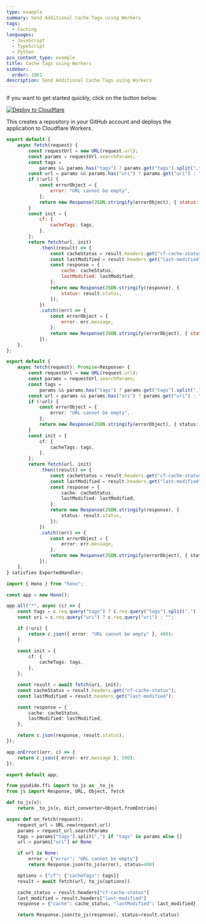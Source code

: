 ```yaml
---
type: example
summary: Send Additional Cache Tags using Workers
tags:
  - Caching
languages:
  - JavaScript
  - TypeScript
  - Python
pcx_content_type: example
title: Cache Tags using Workers
sidebar:
  order: 1001
description: Send Additional Cache Tags using Workers
---
```


If you want to get started quickly, click on the button below.

[![Deploy to Cloudflare](https://deploy.workers.cloudflare.com/button)](https://deploy.workers.cloudflare.com/?url=https://github.com/cloudflare/docs-examples/tree/main/workers/cache-tags)

This creates a repository in your GitHub account and deploys the application to Cloudflare Workers.


<Tabs syncKey="workersExamples"> <TabItem label="JavaScript" icon="seti:javascript">

```js
export default {
	async fetch(request) {
		const requestUrl = new URL(request.url);
		const params = requestUrl.searchParams;
		const tags =
			params && params.has("tags") ? params.get("tags").split(",") : [];
		const url = params && params.has("uri") ? params.get("uri") : "";
		if (!url) {
			const errorObject = {
				error: "URL cannot be empty",
			};
			return new Response(JSON.stringify(errorObject), { status: 400 });
		}
		const init = {
			cf: {
				cacheTags: tags,
			},
		};
		return fetch(url, init)
			.then((result) => {
				const cacheStatus = result.headers.get("cf-cache-status");
				const lastModified = result.headers.get("last-modified");
				const response = {
					cache: cacheStatus,
					lastModified: lastModified,
				};
				return new Response(JSON.stringify(response), {
					status: result.status,
				});
			})
			.catch((err) => {
				const errorObject = {
					error: err.message,
				};
				return new Response(JSON.stringify(errorObject), { status: 500 });
			});
	},
};
```

</TabItem> <TabItem label="TypeScript" icon="seti:typescript">

```ts
export default {
	async fetch(request): Promise<Response> {
		const requestUrl = new URL(request.url);
		const params = requestUrl.searchParams;
		const tags =
			params && params.has("tags") ? params.get("tags").split(",") : [];
		const url = params && params.has("uri") ? params.get("uri") : "";
		if (!url) {
			const errorObject = {
				error: "URL cannot be empty",
			};
			return new Response(JSON.stringify(errorObject), { status: 400 });
		}
		const init = {
			cf: {
				cacheTags: tags,
			},
		};
		return fetch(url, init)
			.then((result) => {
				const cacheStatus = result.headers.get("cf-cache-status");
				const lastModified = result.headers.get("last-modified");
				const response = {
					cache: cacheStatus,
					lastModified: lastModified,
				};
				return new Response(JSON.stringify(response), {
					status: result.status,
				});
			})
			.catch((err) => {
				const errorObject = {
					error: err.message,
				};
				return new Response(JSON.stringify(errorObject), { status: 500 });
			});
	},
} satisfies ExportedHandler;
```

</TabItem> <TabItem label="Hono" icon="seti:typescript">

```ts
import { Hono } from "hono";

const app = new Hono();

app.all("*", async (c) => {
	const tags = c.req.query("tags") ? c.req.query("tags").split(",") : [];
	const uri = c.req.query("uri") ? c.req.query("uri") : "";

	if (!uri) {
		return c.json({ error: "URL cannot be empty" }, 400);
	}

	const init = {
		cf: {
			cacheTags: tags,
		},
	};

	const result = await fetch(uri, init);
	const cacheStatus = result.headers.get("cf-cache-status");
	const lastModified = result.headers.get("last-modified");

	const response = {
		cache: cacheStatus,
		lastModified: lastModified,
	};

	return c.json(response, result.status);
});

app.onError((err, c) => {
	return c.json({ error: err.message }, 500);
});

export default app;
```

</TabItem> <TabItem label="Python" icon="seti:python">

```py
from pyodide.ffi import to_js as _to_js
from js import Response, URL, Object, fetch

def to_js(x):
    return _to_js(x, dict_converter=Object.fromEntries)

async def on_fetch(request):
    request_url = URL.new(request.url)
    params = request_url.searchParams
    tags = params["tags"].split(",") if "tags" in params else []
    url = params["uri"] or None

    if url is None:
        error = {"error": "URL cannot be empty"}
        return Response.json(to_js(error), status=400)

    options = {"cf": {"cacheTags": tags}}
    result = await fetch(url, to_js(options))

    cache_status = result.headers["cf-cache-status"]
    last_modified = result.headers["last-modified"]
    response = {"cache": cache_status, "lastModified": last_modified}

    return Response.json(to_js(response), status=result.status)
```

</TabItem> </Tabs>
